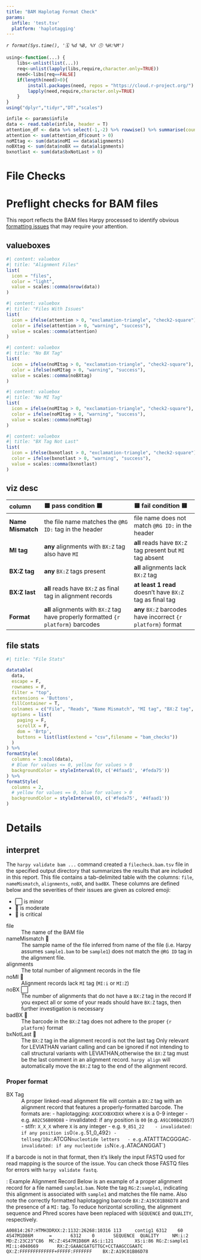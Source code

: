 ```yaml
---
title: "BAM Haplotag Format Check"
params:
  infile: 'test.tsv'
  platform: 'haplotagging'
---
```

_`r format(Sys.time(), '🗓️ %d %B, %Y 🕔 %H:%M')`_

```r
using<-function(...) {
    libs<-unlist(list(...))
    req<-unlist(lapply(libs,require,character.only=TRUE))
    need<-libs[req==FALSE]
    if(length(need)>0){ 
        install.packages(need, repos = "https://cloud.r-project.org/")
        lapply(need,require,character.only=TRUE)
    }
}
using("dplyr","tidyr","DT","scales")
```

```r
infile <- params$infile
data <- read.table(infile, header = T)
attention_df <- data %>% select(-1,-2) %>% rowwise() %>% summarise(count = sum(c(nameMismatch, noBX, badBX)))
attention <- sum(attention_df$count > 0)
noMItag <- sum(data$noMI == data$alignments)
noBXtag <- sum(data$noBX == data$alignments)
bxnotlast <- sum(data$bxNotLast > 0)
```
# File Checks
<h1> Preflight checks for BAM files </h1>

This report reflects the BAM files Harpy processed to identify obvious
[formatting issues](#details) that may require your attention.

## valueboxes
```r
#| content: valuebox
#| title: "Alignment Files"
list(
  icon = "files",
  color = "light",
  value = scales::comma(nrow(data))
)
```

```r
#| content: valuebox
#| title: "Files With Issues"
list(
  icon = ifelse(attention > 0, "exclamation-triangle", "check2-square"),
  color = ifelse(attention > 0, "warning", "success"),
  value = scales::comma(attention)
)
```

```r
#| content: valuebox
#| title: "No BX Tag"
list(
  icon = ifelse(noMItag > 0, "exclamation-triangle", "check2-square"),
  color = ifelse(noMItag > 0, "warning", "success"),
  value = scales::comma(noBXtag)
)
```

```r
#| content: valuebox
#| title: "No MI Tag"
list(
  icon = ifelse(noMItag > 0, "exclamation-triangle", "check2-square"),
  color = ifelse(noMItag > 0, "warning", "success"),
  value = scales::comma(noMItag)
)
```

```r
#| content: valuebox
#| title: "BX Tag Not Last"
list(
  icon = ifelse(bxnotlast > 0, "exclamation-triangle", "check2-square"),
  color = ifelse(bxnotlast > 0, "warning", "success"),
  value = scales::comma(bxnotlast)
)
```

## viz desc

| column           | 🟦 pass condition 🟦                                                               | 🟨 fail condition 🟨                                      |
| :--------------- | :--------------------------------------------------------------------------------- | :-------------------------------------------------------- |
| **Name Mismatch**   | the file name matches the `@RG ID:` tag in the header                           | file name does not match `@RG ID:` in the header          |
| **MI tag**       | **any** alignments with `BX:Z` tag also have `MI`                                  | **all** reads have `BX:Z` tag present but `MI` tag absent |
| **BX:Z tag**     | **any** `BX:Z` tags present                                                        | **all** alignments lack `BX:Z` tag                        |
| **BX:Z last**    | **all** reads have `BX:Z` as final tag in alignment records                        | **at least 1 read** doesn't have `BX:Z` tag as final tag  |
| **Format** | **all** alignments with `BX:Z` tag have properly formatted `{r platform}` barcodes        | **any** `BX:Z` barcodes have incorrect `{r platform}` format  |

## file stats
```r
#| title: "File Stats"

datatable(
  data,
  escape = F,
  rownames = F,
  filter = "top",
  extensions = 'Buttons',
  fillContainer = T,
  colnames = c("File", "Reads", "Name Mismatch", "MI tag", "BX:Z tag", "BX:Z last", "Format"),
  options = list(
    paging = F,
    scrollX = F,
    dom = 'Brtp',
    buttons = list(list(extend = "csv",filename = "bam_checks"))
  )
) %>%
formatStyle(
  columns = 3:ncol(data),
  # Blue for values <= 0, yellow for values > 0
  backgroundColor = styleInterval(0, c('#4faad1', '#feda75'))
) %>%
formatStyle(
  columns = 2,
  # yellow for values == 0, blue for values > 0
  backgroundColor = styleInterval(0, c('#feda75', '#4faad1'))
)
```

# Details
## interpret
::: {.card title="Interpreting the Data"}

The `harpy validate bam ...` command created a `filecheck.bam.tsv` file in the specified
output directory that summarizes the results that are included in this report.
This file contains a tab-delimited table with the columns: `file`,	`nameMismatch`, `alignments`,	`noBX`, and	`badBX`.
These columns are defined below and the severities of their issues are given as colored emoji:

- ⬜ is minor
- 🔶 is moderate
- 🛑 is critical

file
: The name of the BAM file

nameMismatch 🛑
: The sample name of the file inferred from name of the file (i.e. Harpy assumes `sample1.bam` to be `sample1`) does not match the `@RG ID` tag in the alignment file.

alignments
: The total number of alignment records in the file

noMI 🛑
: Alignment records lack `MI` tag (`MI:i` or `MI:Z`)

noBX ⬜
: The number of alignments that do not have a `BX:Z` tag in the record
If you expect all or some of your reads should have `BX:Z` tags, then further investigation is necessary

badBX 🛑
: The barcode in the `BX:Z` tag does not adhere to the proper `{r platform}` format

bxNotLast 🔶
: The `BX:Z` tag in the alignment record is not the last tag
Only relevant for LEVIATHAN variant calling and can be ignored if not intending to call
structural variants with LEVIATHAN,otherwise the `BX:Z` tag must be the last comment in an alignment
record. `harpy align` will automatically move the `BX:Z` tag to the end of the alignment record.
:::

### Proper format {.no-title}
::: {.card title="Proper BAM format"}

BX Tag
: A proper linked-read alignment file will contain a `BX:Z` tag with an alignment record
that features a properly-formatted barcode. The formats are:
- haplotagging: `AXXCXXBXXDXX` where `X` is a 0-9 integer
  - e.g. `A02C56B09D88`
  - invalidated: if any position is `00` (e.g. `A91C00B42D57`)
- stlfr: `X_X_X` where `X` is any integer
  - e.g. `9_851_22 
  - invalidated: if any position is `0` (e.g. `51_0_492`)
- tellseq/10x: `ATCGN` nucleotide letters
  - e.g. `ATATTTACGGGAC`
  - invalidated: if any nucleotide is `N` (e.g. `ATACANGGAT`)

If a barcode is not in that format, then it's likely the input FASTQ used for read mapping is the source of the
issue. You can check those FASTQ files for errors with `harpy validate fastq`. 

: Example Alignment Record
Below is an example of a proper alignment record for a file named `sample1.bam`.
Note the tag `RG:Z:sample1`, indicating this alignment is associated with `sample1` and
matches the file name. Also note the correctly formatted haplotagging barcode `BX:Z:A19C01B86D78`
and the presence of a `MI:` tag. To reduce horizontal scrolling, the alignment sequence and Phred
scores have been replaced with `SEQUENCE` and `QUALITY`, respectively.

```
A00814:267:HTMH3DRXX:2:1132:26268:10316 113     contig1 6312    60      4S47M1D86M      =       6312    0       SEQUENCE  QUALITY     NM:i:2  MD:Z:23C23^C86  MC:Z:4S47M1D86M AS:i:121        XS:i:86 RG:Z:sample1   MI:i:4040669       RX:Z:GAAACGATGTTGC+CCTAAGCCGAATC        QX:Z:FFFFFFFFFFFFF+FFFFF:FFFFFFF    BX:Z:A19C01B86D78
```

:::